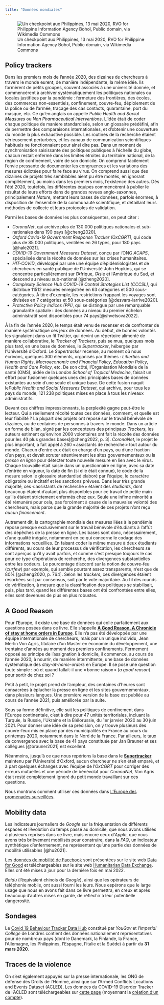 ```yaml
---
title: "Données mondiales"
---
```


![Un checkpoint aux Philippines, 13 mai 2020, RVO for Philippine Information Agency Bohol, Public domain, via Wikimedia Commons](https://upload.wikimedia.org/wikipedia/commons/e/e6/Bohol_COVID-19_GCQ_checkpoint_1.jpg)

## Policy trackers

Dans les premiers mois de l'année 2020, des dizaines de chercheurs à travers le monde eurent, de manière indépendante, la même idée. Ils formèrent de petits groupes, souvent associés à une université donnée, et commencèrent à archiver systématiquement les politiques nationales ou locales justifiées par la pandémie : fermeture des frontières, des écoles, des commerces non-essentiels, confinement, couvre-feu, déploiement de la police ou de l'armée, traçage des cas contacts, quarantaine, port du masque, etc. Ce qu'en anglais on appelle *Public Health and Social Measures* ou *Non Pharmaceutical Interventions*. L'idée était de coder chaque politique de manière standardisée, selon un glossaire prédéfini, afin de permettre des comparaisons internationales, et d'obtenir une couverture du monde la plus exhaustive possible. Les routines de la recherche étaient sérieusement perturbées, et les canaux de communication scientifiques habituels ne fonctionnaient pour ainsi dire pas. Dans un moment de synchronisation saisissante des politiques publiques à l'échelle du globe, chacun restait enfermé dans les limites étroites du territoire national, de la région de confinement, voire de son domicile. On comprend facilement l'envie pressante de documenter les congruences et les variations des mesures édictées pour faire face au virus. On comprend aussi que des dizaines de projets très semblables aient pu être montés, en ignorant complètement, au moins dans les premiers mois, l'existence des autres. Dès l'été 2020, toutefois, les différentes équipes commencèrent à publier le résultat de leurs efforts dans de grandes revues anglo-saxonnes, principalement *Nature*, mettant leurs bases de données, parfois énormes, à disposition de l'ensemble de la communauté scientifique, et détaillant leurs méthodes de collecte et leurs protocoles de validation.

Parmi les bases de données les plus conséquentes, on peut citer :

-   *CoronaNet*, qui archive plus de 130 000 politiques nationales et sub-nationales dans 190 pays [@cheng2020].
-   *Oxford Covid-19 Government Response Tracker (OxCGRT)*, qui code plus de 85 000 politiques, ventilées en 26 types, pour 180 pays [@hale2021].
-   *COVID-19 Government Measures Dataset*, conçu par l'ONG *ACAPS*, spécialisée dans la récolte de données sur les crises humanitaires.
-   *HIT-COVID*, développé par une une équipe d'épidémiologistes et de chercheurs en santé publique de l'Université John Hopkins, qui se concentre particulièrement sur l'Afrique, l'Asie et l'Amérique du Sud, et descend au niveau sub-national [@zheng2020].
-   *Complexity Science Hub COVID-19 Control Strategies List (CCCSL)*, qui distribue 11512 mesures enregistrée en 63 catégories et 500 sous-catégories. À titre d'exemple, les restrictions frappant les voyages sont divisées en 7 catégories et 50 sous-catégories [@desvars-larrive2020].
-   *Protective Policy Indices (PPI)*, qui se distingue par une remarquable granularité spatiale : des données au niveau du premier échelon administratif sont disponibles pour 74 pays[@shvetsova2022].

À la fin de l'année 2020, le temps était venu de recenser et de confronter de manière systématique ces jeux de données. Au début, de bonnes volontés les signalaient dans un fil Twitter, qui devint un répertoire alimenté de manière collaborative, le *Tracker of Trackers*, puis se mua, quelques mois plus tard, en une base de données, le *Supertracker*, hébergée par l'Université d'Oxford. Le *Supertracker* recense, au moment où nous écrivons, quelques 300 éléments, organisés par thèmes : *Liberties and Human Rights*, *Macroeconomic and Financial Policy*, *Education Policy*, *Health and Care Policy*, etc. De son côté, l'Organisation Mondiale de la santé (OMS), aidée de la *London School of Tropical Medecine*, faisait un effort pour fusionner quelques unes des principales bases de données existantes au sein d'une seule et unique base. De cette fusion naquit le*Public Health and Social Measures Dataset*, qui archive, pour tous les pays du monde, 121 238 politiques mises en place à tous les niveaux administratifs.

Devant ces chiffres impressionnants, la perplexité gagne peut-être le lecteur. Qui a réellement récolté toutes ces données, comment, et quelle est leur fiabilité ? La plupart des projets ont reposé sur le travail bénévole de dizaines, ou de centaines de personnes à travers le monde. Dans un article en forme de bilan, signé par les concepteurs des principaux *Trackers*, les auteurs estiment qu'environ 2000 volontaires ont fait la récolte des données pour les 40 plus grandes bases[@cheng2022, p. 3]. *CoronaNet*, le projet le plus important, a fait appel à 260 « assistants de recherche » tout autour du monde. Chacun d'entre eux était en charge d'un pays, ou d'une fraction d'un pays, et devait scruter attentivement les sites gouvernementaux ou la *presse en ligne* pour détecter toute nouvelle mesure en lien avec le virus. Chaque trouvaille était saisie dans un questionnaire en ligne, avec sa date d'entrée en vigueur, la date de fin (si elle était connue), le code de la mesure selon le glossaire standardisé élaboré par l'équipe, le caractère obligatoire ou incitatif et les sanctions prévues. Dans leur très grande majorité, ces « assistants de recherche » étaient des *étudiants*, dont beaucoup étaient d'autant plus disponibles pour ce travail de petite main qu'ils étaient strictement enfermés chez eux. Seule une infime minorité a été rémunéré pour cela, pas forcément à cause de la mauvaise volonté des chercheurs, mais parce que la grande majorité de ces projets n'ont reçu *aucun financement*.

Autrement dit, la cartographie mondiale des mesures liées à la pandémie repose presque exclusivement sur le travail bénévole d'étudiants à l'affût des dépêches de la presse en ligne. Les bases sont donc, nécessairement, d'une qualité inégale, notamment en ce qui concerne le codage des informations recueillies. En faisant coder la même mesure à deux étudiants différents, au cours de leur processus de vérification, les chercheurs se sont aperçus qu'il y avait parfois, et comme c'est presque toujours le cas pour ce type d'opérations de recherche, des divergences substantielles entre les codeurs. Le pourcentage d'accord sur la notion de couvre-feu (*curfew*) par exemple, qui semble pourtant assez transparente, n'est que de 80% [@cheng2020, p. 764]. Selon les *trackers*, ces divergences étaient résorbées soit par consensus, soit par le vote majoritaire. Au fil des rounds de vérification, à mesure que la classification des politiques se stabilisait, puis, plus tard, quand les différentes bases ont été confrontées entre elles, elles sont devenues de plus en plus robustes.

## A Good Reason

Pour l'Europe, il existe une base de données qui colle parfaitement aux questions posées dans ce livre. Elle s'appelle [**A Good Reason. A Chronicle of stay at home orders in Europe**](https://www.a-good-reason.eu/). Elle n'a pas été développée par une équipe internationale de chercheurs, mais par un unique individu, Jean Merlin Von Agris, titulaire d'un Master en économie du développement, une trentaine d'années au moment des premiers confinements. Fermement opposé au principe de l'assignation à domicile, il commence, au cours de l'année 2020, à nourrir, de manière intermittente, une base de données systématique des *stay-at-home-orders* en Europe. Il se pose une question toute simple : où et quand fallait-il une « bonne raison » (*a good reason*) pour sortir de chez soi ?

Petit à petit, le projet prend de l'ampleur, des centaines d'heures sont consacrées à éplucher la presse en ligne et les sites gouvernementaux, dans plusieurs langues. Une première version de la base est publiée au cours de l'année 2021, puis améliorée par la suite.

Sous sa forme définitive, elle suit les politiques de confinement dans l'Europe continentale, c'est à dire pour 47 unités territoriales, incluant la Turquie, la Russie, l'Ukraine et la Biélorussie, du 1er janvier 2020 au 30 juin 2021. Pour donner une idée de sa précision, on y trouve plusieurs des couvre-feux mis en place par des municipalités en France au cours du printemps 2020, notamment dans le Nord de la France. Par ailleurs, le taux de convergence avec la base de 41 pays constituée par Jan Brauner et ses collègues [@brauner2021] est excellent.

Néanmoins, jusqu'à ce que nous repérions la base dans le [**Supertracker**](https://supertracker.spi.ox.ac.uk/) maintenu par l'Université d'Oxford, aucun chercheur ne s'en était emparé, et à part quelques échanges avec l'équipe de l'*OxCGRT* pour corriger des erreurs mutuelles et une période de bénévolat pour *CoronaNet*, Von Agris était resté complètement ignoré du petit monde travaillant sur ces questions.

Nous montrons comment utiliser ces données dans [L'Europe des promenades surveillées](https://l-attestation.github.io/exercices/promenades-surveillees-europe/).

## Mobility data

Les indicateurs journaliers de *Google* sur la fréquentation de différents espaces et l'évolution du temps passé au domicile, que nous avons utilisés à plusieurs reprises dans ce livre, mais encore ceux d'*Apple*, que nous avons très brièvement mobilisés pour construire, dans la *FAQ*, un indicateur synthétique d'enfermement, ne représentent qu'une partie des données de mobilité utilisables [@hu2021].

Les [données de mobilité de Facebook](https://dataforgood.facebook.com/dfg/tools/movement-range-maps) sont présentées sur le site web [Data for Good](https://dataforgood.facebook.com/dfg/tools) et téléchargeables sur le site web [Humanitarian Data Exchange](https://data.humdata.org/dataset/movement-range-maps?fbclid=IwAR3aqGcuREdFSTjMyCtaKDCobWwkPrs6MucY3Lqfg1pJUFqJfVlJGzN6fSE). Elles ont été mises à jour pour la dernière fois en mai 2022.

*Baidu* (l'équivalent chinois de *Google*), ainsi que les opérateurs de téléphonie mobile, ont aussi fourni les leurs. Nous espérons que le large usage que nous en avons fait dans ce livre permettra, en creux et après beaucoup d'autres mises en garde, de réfléchir à leur potentielle dangerosité.

## Sondages

Le [Covid 19 Behaviour Tracker Data Hub](https://github.com/YouGov-Data/covid-19-tracker) constitué par *YouGov* et l'*Imperial College* de Londres contient des données nationalement représentatives pour de nombreux pays (dont le Danemark, la Finlande, la France, l'Allemagne, les Philippines, l'Espagne, l'Italie et la Suède) à partir du **31 mars 2020**.

## Traces de la violence

On s'est également appuyés sur la presse internationale, les ONG de défense des Droits de l'Homme, ainsi que sur l'Armed Conflicts Locations and Events Dataset (ACLED). Les données du COVID-19 Disorder Tracker de l'ACLED sont téléchargeables sur [cette page](https://acleddata.com/analysis/covid-19-disorder-tracker/) (moyennant la [création d'un compte](https://developer.acleddata.com/)).
